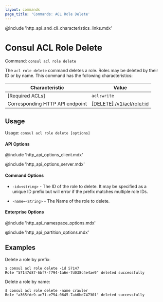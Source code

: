 ```yaml
---
layout: commands
page_title: 'Commands: ACL Role Delete'
---
```


@include 'http_api_and_cli_characteristics_links.mdx'

# Consul ACL Role Delete

Command: `consul acl role delete`

The `acl role delete` command deletes a role. Roles may be deleted by their ID or by name.
This command has the following characteristics:

| Characteristic | Value |
| -------------- | ----- |
| [Required ACLs] | `acl:write` |
| Corresponding HTTP API endpoint | [\[DELETE\] /v1/acl/role/:id](/api-docs/acl/roles#delete-a-role) |

## Usage

Usage: `consul acl role delete [options]`

#### API Options

@include 'http_api_options_client.mdx'

@include 'http_api_options_server.mdx'

#### Command Options

- `-id=<string>` - The ID of the role to delete. It may be specified as a
  unique ID prefix but will error if the prefix matches multiple role IDs.

- `-name=<string>` - The Name of the role to delete.

#### Enterprise Options

@include 'http_api_namespace_options.mdx'

@include 'http_api_partition_options.mdx'

## Examples

Delete a role by prefix:

```shell-session
$ consul acl role delete -id 57147
Role "57147d87-6bf7-f794-1a6e-7d038c4e4ae9" deleted successfully
```

Delete a role by name:

```shell-session
$ consul acl role delete -name crawler
Role "a365fdc9-ac71-e754-0645-7ab6bd747301" deleted successfully
```
